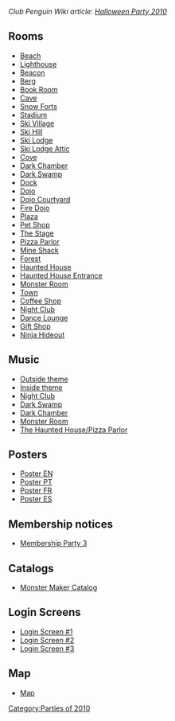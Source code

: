 ''Club Penguin Wiki article: [[clubpenguinwiki:Halloween Party 2010|Halloween Party 2010]]''

==Rooms==
*[[Media:HalloweenParty2010Beach.swf‎|Beach]]
*[[Media:HalloweenParty2010Lighthouse.swf|Lighthouse]]
*[[Media:HalloweenParty2010Beacon.swf|Beacon]]
*[[Media:HalloweenParty2010Berg.swf‎|Berg]]
*[[Media:HalloweenParty2010Book.swf|Book Room]]
*[[Media:HalloweenParty2010Cave.swf‎|Cave]]
*[[Media:HalloweenParty2010SnowForts.swf|Snow Forts]]
*[[Media:HalloweenParty2010Stadium.swf|Stadium]]
*[[Media:HalloweenParty2010SkiVIllage.swf|Ski Village]]
*[[Media:HalloweenParty2010SkiHill.swf|Ski Hill]]
*[[Media:HalloweenParty2010Lodge.swf|Ski Lodge]]
*[[Media:HalloweenParty2010Attic.swf|Ski Lodge Attic]]
*[[Media:HalloweenParty2010Cove.swf‎|Cove]]
*[[Media:HalloweenParty2010Party4.swf|Dark Chamber]]
*[[Media:HalloweenParty2010Party3.swf|Dark Swamp]]
*[[Media:HalloweenParty2010Dock.swf‎|Dock]]
*[[Media:HalloweenParty2010Dojo.swf|Dojo]]
*[[Media:HalloweenParty2010DojoExt.swf‎|Dojo Courtyard]]
*[[Media:HalloweenParty2010DojoFire.swf‎|Fire Dojo]]
*[[Media:HalloweenParty2010Plaza.swf|Plaza]]
*[[Media:HalloweenParty2010PetShop.swf|Pet Shop]]
*[[Media:HalloweenParty2010Stage.swf|The Stage]]
*[[Media:HalloweenParty2010PizzaParlor.swf|Pizza Parlor]]
*[[Media:HalloweenParty2010Shack.swf|Mine Shack]]
*[[Media:HalloweenParty2010Forest.swf|Forest]]
*[[Media:HalloweenParty2010Party2.swf|Haunted House]]
*[[Media:HalloweenParty2010Party1.swf|Haunted House Entrance]]
*[[Media:HalloweenParty2010Party5.swf|Monster Room]]
*[[Media:RoomsTown-HalloweenParty2010.swf|Town]]
*[[Media:HalloweenParty2010Coffee.swf|Coffee Shop]]
*[[Media:HalloweenParty2010Dance.swf|Night Club]]
*[[Media:HalloweenParty2010Lounge.swf|Dance Lounge]]
*[[Media:HalloweenParty2010GiftShop.swf|Gift Shop]]
*[[Media:HalloweenParty2010DojoHide.swf|Ninja Hideout]]

==Music==
*[[Media:Music251.swf|Outside theme]]
*[[Media:Music252.swf|Inside theme]]
*[[Media:Music223.swf|Night Club]]
*[[Media:Music299.swf|Dark Swamp]]
*[[Media:Music300.swf|Dark Chamber]]
*[[Media:Music298.swf|Monster Room]]
*[[Media:Music253.swf|The Haunted House/Pizza Parlor]]

==Posters==
*[[Media:HalloweenParty2010Poster.swf|Poster EN]]
*[[Media:PTCloseUpsHalloweenPoster2010.swf|Poster PT]]
*[[Media:FRCloseUpsHalloweenPoster2010.swf|Poster FR]]
*[[Media:ESCloseUpsHalloweenPoster2010.swf|Poster ES]]

==Membership notices==
*[[Media:HalloweenParty2010MembershipParty3.swf|Membership Party 3]]
==Catalogs==
*[[media:CataloguesENParty-HalloweenParty2010.swf|Monster Maker Catalog]]

==Login Screens==
*[[Media:Halloween2010LoginScreen1.swf|Login Screen #1]]
*[[Media:Halloween2010LoginScreen2.swf|Login Screen #2]]
*[[Media:Halloween2010LoginScreen3.swf|Login Screen #3]]

==Map==
*[[Media:HalloweenParty2010Map.swf|Map]]
{{Parties}}

[[Category:Parties of 2010]]
